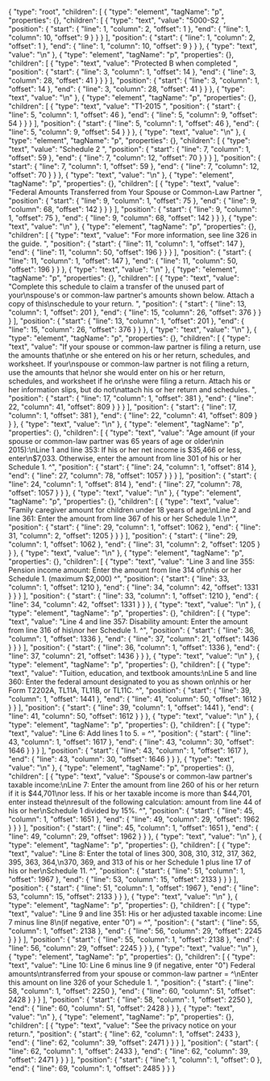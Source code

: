 {
  "type": "root",
  "children": [
    {
      "type": "element",
      "tagName": "p",
      "properties": {},
      "children": [
        {
          "type": "text",
          "value": "5000-S2 ",
          "position": {
            "start": {
              "line": 1,
              "column": 2,
              "offset": 1
            },
            "end": {
              "line": 1,
              "column": 10,
              "offset": 9
            }
          }
        }
      ],
      "position": {
        "start": {
          "line": 1,
          "column": 2,
          "offset": 1
        },
        "end": {
          "line": 1,
          "column": 10,
          "offset": 9
        }
      }
    },
    {
      "type": "text",
      "value": "\n"
    },
    {
      "type": "element",
      "tagName": "p",
      "properties": {},
      "children": [
        {
          "type": "text",
          "value": "Protected B when completed ",
          "position": {
            "start": {
              "line": 3,
              "column": 1,
              "offset": 14
            },
            "end": {
              "line": 3,
              "column": 28,
              "offset": 41
            }
          }
        }
      ],
      "position": {
        "start": {
          "line": 3,
          "column": 1,
          "offset": 14
        },
        "end": {
          "line": 3,
          "column": 28,
          "offset": 41
        }
      }
    },
    {
      "type": "text",
      "value": "\n"
    },
    {
      "type": "element",
      "tagName": "p",
      "properties": {},
      "children": [
        {
          "type": "text",
          "value": "T1-2015 ",
          "position": {
            "start": {
              "line": 5,
              "column": 1,
              "offset": 46
            },
            "end": {
              "line": 5,
              "column": 9,
              "offset": 54
            }
          }
        }
      ],
      "position": {
        "start": {
          "line": 5,
          "column": 1,
          "offset": 46
        },
        "end": {
          "line": 5,
          "column": 9,
          "offset": 54
        }
      }
    },
    {
      "type": "text",
      "value": "\n"
    },
    {
      "type": "element",
      "tagName": "p",
      "properties": {},
      "children": [
        {
          "type": "text",
          "value": "Schedule 2 ",
          "position": {
            "start": {
              "line": 7,
              "column": 1,
              "offset": 59
            },
            "end": {
              "line": 7,
              "column": 12,
              "offset": 70
            }
          }
        }
      ],
      "position": {
        "start": {
          "line": 7,
          "column": 1,
          "offset": 59
        },
        "end": {
          "line": 7,
          "column": 12,
          "offset": 70
        }
      }
    },
    {
      "type": "text",
      "value": "\n"
    },
    {
      "type": "element",
      "tagName": "p",
      "properties": {},
      "children": [
        {
          "type": "text",
          "value": "Federal Amounts Transferred from Your Spouse or Common-Law Partner ",
          "position": {
            "start": {
              "line": 9,
              "column": 1,
              "offset": 75
            },
            "end": {
              "line": 9,
              "column": 68,
              "offset": 142
            }
          }
        }
      ],
      "position": {
        "start": {
          "line": 9,
          "column": 1,
          "offset": 75
        },
        "end": {
          "line": 9,
          "column": 68,
          "offset": 142
        }
      }
    },
    {
      "type": "text",
      "value": "\n"
    },
    {
      "type": "element",
      "tagName": "p",
      "properties": {},
      "children": [
        {
          "type": "text",
          "value": "For more information, see line 326 in the guide. ",
          "position": {
            "start": {
              "line": 11,
              "column": 1,
              "offset": 147
            },
            "end": {
              "line": 11,
              "column": 50,
              "offset": 196
            }
          }
        }
      ],
      "position": {
        "start": {
          "line": 11,
          "column": 1,
          "offset": 147
        },
        "end": {
          "line": 11,
          "column": 50,
          "offset": 196
        }
      }
    },
    {
      "type": "text",
      "value": "\n"
    },
    {
      "type": "element",
      "tagName": "p",
      "properties": {},
      "children": [
        {
          "type": "text",
          "value": "Complete this schedule to claim a transfer of the unused part of your\nspouse's or common-law partner's amounts shown below. Attach a copy of this\nschedule to your return. ",
          "position": {
            "start": {
              "line": 13,
              "column": 1,
              "offset": 201
            },
            "end": {
              "line": 15,
              "column": 26,
              "offset": 376
            }
          }
        }
      ],
      "position": {
        "start": {
          "line": 13,
          "column": 1,
          "offset": 201
        },
        "end": {
          "line": 15,
          "column": 26,
          "offset": 376
        }
      }
    },
    {
      "type": "text",
      "value": "\n"
    },
    {
      "type": "element",
      "tagName": "p",
      "properties": {},
      "children": [
        {
          "type": "text",
          "value": "If your spouse or common-law partner is filing a return, use the amounts that\nhe or she entered on his or her return, schedules, and worksheet. If your\nspouse or common-law partner is not filing a return, use the amounts that he\nor she would enter on his or her return, schedules, and worksheet if he or\nshe were filing a return. Attach his or her information slips, but do not\nattach his or her return and schedules. ",
          "position": {
            "start": {
              "line": 17,
              "column": 1,
              "offset": 381
            },
            "end": {
              "line": 22,
              "column": 41,
              "offset": 809
            }
          }
        }
      ],
      "position": {
        "start": {
          "line": 17,
          "column": 1,
          "offset": 381
        },
        "end": {
          "line": 22,
          "column": 41,
          "offset": 809
        }
      }
    },
    {
      "type": "text",
      "value": "\n"
    },
    {
      "type": "element",
      "tagName": "p",
      "properties": {},
      "children": [
        {
          "type": "text",
          "value": "Age amount (if your spouse or common-law partner was 65 years of age or older\nin 2015):\nLine 1 and line 353: If his or her net income is $35,466 or less, enter\n$7,033. Otherwise, enter the amount from line 301 of his or her Schedule 1. ^",
          "position": {
            "start": {
              "line": 24,
              "column": 1,
              "offset": 814
            },
            "end": {
              "line": 27,
              "column": 78,
              "offset": 1057
            }
          }
        }
      ],
      "position": {
        "start": {
          "line": 24,
          "column": 1,
          "offset": 814
        },
        "end": {
          "line": 27,
          "column": 78,
          "offset": 1057
        }
      }
    },
    {
      "type": "text",
      "value": "\n"
    },
    {
      "type": "element",
      "tagName": "p",
      "properties": {},
      "children": [
        {
          "type": "text",
          "value": "Family caregiver amount for children under 18 years of age:\nLine 2 and line 361: Enter the amount from line 367 of his or her Schedule 1.\n^",
          "position": {
            "start": {
              "line": 29,
              "column": 1,
              "offset": 1062
            },
            "end": {
              "line": 31,
              "column": 2,
              "offset": 1205
            }
          }
        }
      ],
      "position": {
        "start": {
          "line": 29,
          "column": 1,
          "offset": 1062
        },
        "end": {
          "line": 31,
          "column": 2,
          "offset": 1205
        }
      }
    },
    {
      "type": "text",
      "value": "\n"
    },
    {
      "type": "element",
      "tagName": "p",
      "properties": {},
      "children": [
        {
          "type": "text",
          "value": "Line 3 and line 355: Pension income amount: Enter the amount from line 314 of\nhis or her Schedule 1. (maximum $2,000) ^",
          "position": {
            "start": {
              "line": 33,
              "column": 1,
              "offset": 1210
            },
            "end": {
              "line": 34,
              "column": 42,
              "offset": 1331
            }
          }
        }
      ],
      "position": {
        "start": {
          "line": 33,
          "column": 1,
          "offset": 1210
        },
        "end": {
          "line": 34,
          "column": 42,
          "offset": 1331
        }
      }
    },
    {
      "type": "text",
      "value": "\n"
    },
    {
      "type": "element",
      "tagName": "p",
      "properties": {},
      "children": [
        {
          "type": "text",
          "value": "Line 4 and line 357: Disability amount: Enter the amount from line 316 of his\nor her Schedule 1. ^",
          "position": {
            "start": {
              "line": 36,
              "column": 1,
              "offset": 1336
            },
            "end": {
              "line": 37,
              "column": 21,
              "offset": 1436
            }
          }
        }
      ],
      "position": {
        "start": {
          "line": 36,
          "column": 1,
          "offset": 1336
        },
        "end": {
          "line": 37,
          "column": 21,
          "offset": 1436
        }
      }
    },
    {
      "type": "text",
      "value": "\n"
    },
    {
      "type": "element",
      "tagName": "p",
      "properties": {},
      "children": [
        {
          "type": "text",
          "value": "Tuition, education, and textbook amounts:\nLine 5 and line 360: Enter the federal amount designated to you as shown on\nhis or her Form T2202A, TL11A, TL11B, or TL11C. ^",
          "position": {
            "start": {
              "line": 39,
              "column": 1,
              "offset": 1441
            },
            "end": {
              "line": 41,
              "column": 50,
              "offset": 1612
            }
          }
        }
      ],
      "position": {
        "start": {
          "line": 39,
          "column": 1,
          "offset": 1441
        },
        "end": {
          "line": 41,
          "column": 50,
          "offset": 1612
        }
      }
    },
    {
      "type": "text",
      "value": "\n"
    },
    {
      "type": "element",
      "tagName": "p",
      "properties": {},
      "children": [
        {
          "type": "text",
          "value": "Line 6: Add lines 1 to 5. = ^",
          "position": {
            "start": {
              "line": 43,
              "column": 1,
              "offset": 1617
            },
            "end": {
              "line": 43,
              "column": 30,
              "offset": 1646
            }
          }
        }
      ],
      "position": {
        "start": {
          "line": 43,
          "column": 1,
          "offset": 1617
        },
        "end": {
          "line": 43,
          "column": 30,
          "offset": 1646
        }
      }
    },
    {
      "type": "text",
      "value": "\n"
    },
    {
      "type": "element",
      "tagName": "p",
      "properties": {},
      "children": [
        {
          "type": "text",
          "value": "Spouse's or common-law partner's taxable income:\nLine 7: Enter the amount from line 260 of his or her return if it is $44,701\nor less. If his or her taxable income is more than $44,701, enter instead the\nresult of the following calculation: amount from line 44 of his or her\nSchedule 1 divided by 15%. ^",
          "position": {
            "start": {
              "line": 45,
              "column": 1,
              "offset": 1651
            },
            "end": {
              "line": 49,
              "column": 29,
              "offset": 1962
            }
          }
        }
      ],
      "position": {
        "start": {
          "line": 45,
          "column": 1,
          "offset": 1651
        },
        "end": {
          "line": 49,
          "column": 29,
          "offset": 1962
        }
      }
    },
    {
      "type": "text",
      "value": "\n"
    },
    {
      "type": "element",
      "tagName": "p",
      "properties": {},
      "children": [
        {
          "type": "text",
          "value": "Line 8: Enter the total of lines 300, 308, 310, 312, 317, 362, 395, 363, 364,\n370, 369, and 313 of his or her Schedule 1 plus line 17 of his or her\nSchedule 11. ^",
          "position": {
            "start": {
              "line": 51,
              "column": 1,
              "offset": 1967
            },
            "end": {
              "line": 53,
              "column": 15,
              "offset": 2133
            }
          }
        }
      ],
      "position": {
        "start": {
          "line": 51,
          "column": 1,
          "offset": 1967
        },
        "end": {
          "line": 53,
          "column": 15,
          "offset": 2133
        }
      }
    },
    {
      "type": "text",
      "value": "\n"
    },
    {
      "type": "element",
      "tagName": "p",
      "properties": {},
      "children": [
        {
          "type": "text",
          "value": "Line 9 and line 351: His or her adjusted taxable income: Line 7 minus line 8\n(if negative, enter \"0\") = ^",
          "position": {
            "start": {
              "line": 55,
              "column": 1,
              "offset": 2138
            },
            "end": {
              "line": 56,
              "column": 29,
              "offset": 2245
            }
          }
        }
      ],
      "position": {
        "start": {
          "line": 55,
          "column": 1,
          "offset": 2138
        },
        "end": {
          "line": 56,
          "column": 29,
          "offset": 2245
        }
      }
    },
    {
      "type": "text",
      "value": "\n"
    },
    {
      "type": "element",
      "tagName": "p",
      "properties": {},
      "children": [
        {
          "type": "text",
          "value": "Line 10: Line 6 minus line 9 (if negative, enter \"0\") Federal amounts\ntransferred from your spouse or common-law partner = ^\nEnter this amount on line 326 of your Schedule 1. ",
          "position": {
            "start": {
              "line": 58,
              "column": 1,
              "offset": 2250
            },
            "end": {
              "line": 60,
              "column": 51,
              "offset": 2428
            }
          }
        }
      ],
      "position": {
        "start": {
          "line": 58,
          "column": 1,
          "offset": 2250
        },
        "end": {
          "line": 60,
          "column": 51,
          "offset": 2428
        }
      }
    },
    {
      "type": "text",
      "value": "\n"
    },
    {
      "type": "element",
      "tagName": "p",
      "properties": {},
      "children": [
        {
          "type": "text",
          "value": "See the privacy notice on your return.",
          "position": {
            "start": {
              "line": 62,
              "column": 1,
              "offset": 2433
            },
            "end": {
              "line": 62,
              "column": 39,
              "offset": 2471
            }
          }
        }
      ],
      "position": {
        "start": {
          "line": 62,
          "column": 1,
          "offset": 2433
        },
        "end": {
          "line": 62,
          "column": 39,
          "offset": 2471
        }
      }
    }
  ],
  "position": {
    "start": {
      "line": 1,
      "column": 1,
      "offset": 0
    },
    "end": {
      "line": 69,
      "column": 1,
      "offset": 2485
    }
  }
}
